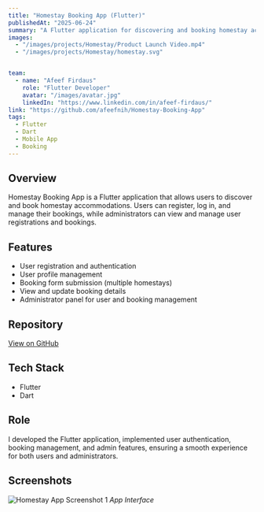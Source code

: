 ```yaml
---
title: "Homestay Booking App (Flutter)"
publishedAt: "2025-06-24"
summary: "A Flutter application for discovering and booking homestay accommodations. Users can register, manage bookings, and admins can oversee all users and reservations."
images:
  - "/images/projects/Homestay/Product Launch Video.mp4"
  - "/images/projects/Homestay/homestay.svg"


team:
  - name: "Afeef Firdaus"
    role: "Flutter Developer"
    avatar: "/images/avatar.jpg"
    linkedIn: "https://www.linkedin.com/in/afeef-firdaus/"
link: "https://github.com/afeefnih/Homestay-Booking-App"
tags:
  - Flutter
  - Dart
  - Mobile App
  - Booking
---
```


## Overview
Homestay Booking App is a Flutter application that allows users to discover and book homestay accommodations. Users can register, log in, and manage their bookings, while administrators can view and manage user registrations and bookings.

## Features
- User registration and authentication
- User profile management
- Booking form submission (multiple homestays)
- View and update booking details
- Administrator panel for user and booking management

## Repository
[View on GitHub](https://github.com/afeefnih/Homestay-Booking-App)


## Tech Stack
- Flutter
- Dart

## Role
I developed the Flutter application, implemented user authentication, booking management, and admin features, ensuring a smooth experience for both users and administrators.

## Screenshots

![Homestay App Screenshot 1](/images/projects/Homestay/UI.svg)
*App Interface*

